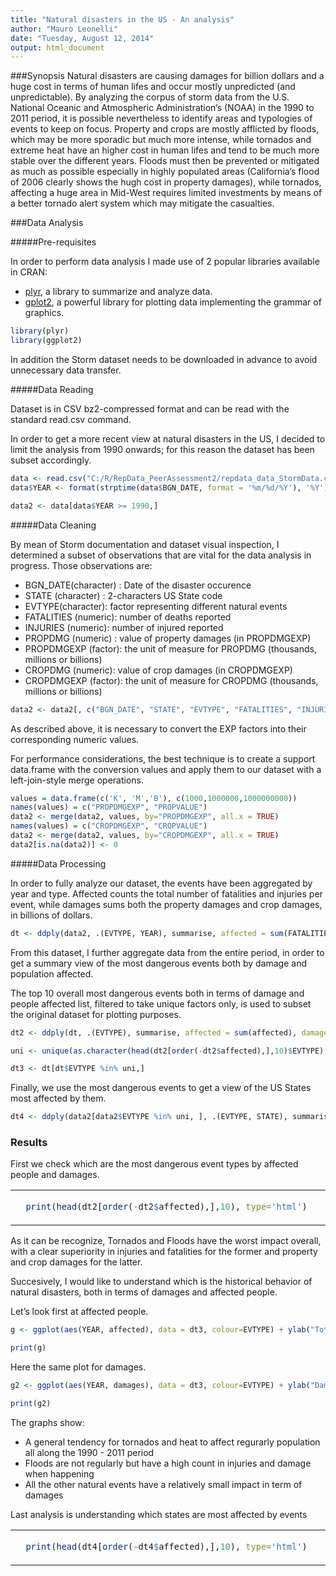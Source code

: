 ```yaml
---
title: "Natural disasters in the US - An analysis"
author: "Mauro Leonelli"
date: "Tuesday, August 12, 2014"
output: html_document
---
```


###Synopsis
Natural disasters are causing damages for billion dollars and a huge cost in terms of human lifes and occur mostly unpredicted (and unpredictable). By analyzing the corpus of storm data from the U.S. National Oceanic and Atmospheric Administration's (NOAA) in the 1990 to 2011 period, it is possible nevertheless to identify areas and typologies of events to keep on focus.
Property and crops are mostly afflicted by floods, which may be more sporadic but much more intense, while tornados and extreme heat have an higher cost in human lifes and tend to be much more stable over the different years.
Floods must then be prevented or mitigated as much as possible especially in highly populated areas (California's flood of 2006 clearly shows the hugh cost in property damages), while tornados, affecting a huge area in Mid-West requires limited investments by means of a better tornado alert system which may mitigate the casualties.

###Data Analysis


#####Pre-requisites

In order to perform data analysis I made use of 2 popular libraries available in CRAN:

  - [plyr](http://cran.r-project.org/web/packages/plyr/index.html), a library to summarize and analyze data.
  - [gplot2](http://cran.r-project.org/web/packages/ggplot2/index.html),  a powerful library for plotting data implementing the grammar of graphics.

```r
library(plyr)
library(ggplot2)
```

In addition the Storm dataset needs to be downloaded in advance to avoid unnecessary data transfer.


#####Data Reading

Dataset is in CSV bz2-compressed format and can be read with the standard read.csv command.

In order to get a more recent view at natural disasters in the US, I decided to limit the analysis from 1990 onwards; for this reason the dataset has been subset accordingly.


```r
data <- read.csv("C:/R/RepData_PeerAssessment2/repdata_data_StormData.csv.bz2")
data$YEAR <- format(strptime(data$BGN_DATE, format = '%m/%d/%Y'), '%Y')
```
```r
data2 <- data[data$YEAR >= 1990,]
```


#####Data Cleaning

By mean of Storm documentation and dataset visual inspection, I determined a subset of observations that are vital for the data analysis in progress.
Those observations are:

  - BGN_DATE(character) : Date of the disaster occurence
  - STATE (character) : 2-characters US State code
  - EVTYPE(character): factor representing different natural events 
  - FATALITIES (numeric): number of deaths reported
  - INJURIES (numeric): number of injured reported
  - PROPDMG (numeric) : value of property damages (in PROPDMGEXP)
  - PROPDMGEXP (factor): the unit of measure for PROPDMG (thousands, millions or billions)
  - CROPDMG (numeric): value of crop damages (in CROPDMGEXP)
  - CROPDMGEXP (factor): the unit of measure for CROPDMG (thousands, millions or billions)

```r
data2 <- data2[, c("BGN_DATE", "STATE", "EVTYPE", "FATALITIES", "INJURIES", "PROPDMG", "PROPDMGEXP", "CROPDMG", "CROPDMGEXP", "REFNUM", "YEAR")]
```

As described above, it is necessary to convert the EXP factors into their corresponding numeric values.

For performance considerations, the best technique is to create a support data.frame with the conversion values and apply them to our dataset with a left-join-style merge operations.

```r
values = data.frame(c('K', 'M','B'), c(1000,1000000,1000000000))
names(values) = c("PROPDMGEXP", "PROPVALUE")
data2 <- merge(data2, values, by="PROPDMGEXP", all.x = TRUE)
names(values) = c("CROPDMGEXP", "CROPVALUE")
data2 <- merge(data2, values, by="CROPDMGEXP", all.x = TRUE)
data2[is.na(data2)] <- 0
```


#####Data Processing


In order to fully analyze our dataset, the events have been aggregated by year and type. Affected counts the total number of fatalities and injuries per event, while damages sums both the property damages and crop damages, in billions of dollars.


```r
dt <- ddply(data2, .(EVTYPE, YEAR), summarise, affected = sum(FATALITIES + INJURIES), damages = sum((((CROPDMG*CROPVALUE) + (PROPDMG*PROPVALUE))/1000000000)))
```


From this dataset, I further aggregate data from the entire period, in order to get a summary view of the most dangerous events both by damage and population affected.


The top 10 overall most dangerous events both in terms of damage and people affected list, filtered to take unique factors only, is used to subset the original dataset for plotting purposes.


```r
dt2 <- ddply(dt, .(EVTYPE), summarise, affected = sum(affected), damages = sum(damages))

uni <- unique(as.character(head(dt2[order(-dt2$affected),],10)$EVTYPE), as.character(head(dt2[order(-dt2$damages),],10)$EVTYPE))

dt3 <- dt[dt$EVTYPE %in% uni,]
```


Finally, we use the most dangerous events to get a view of the US States most affected by them.


```r
dt4 <- ddply(data2[data2$EVTYPE %in% uni, ], .(EVTYPE, STATE), summarise, affected = sum(FATALITIES + INJURIES), damages = sum((((CROPDMG*CROPVALUE) + (PROPDMG*PROPVALUE))/1000000000)))
```


### Results

First we check which are the most dangerous event types by affected people and damages.

<table>
<tr>
<td>
```r
  print(head(dt2[order(-dt2$affected),],10), type='html')
```
</td>
<td>
```r
  print(head(dt2[order(-dt2$damages),],10), type='html')
```
</td>
</tr>
</table>

As it can be recognize, Tornados and Floods have the worst impact overall, with a clear superiority in injuries and fatalities for the former and property and crop damages for the latter.

Succesively, I would like to understand which is the historical behavior of natural disasters, both in terms of damages and affected people.

Let's look first at affected people.

```r
g <- ggplot(aes(YEAR, affected), data = dt3, colour=EVTYPE) + ylab("Total fatalities") + geom_point(aes(group=EVTYPE, color = EVTYPE)) + geom_line(aes(group=EVTYPE, color = EVTYPE))+scale_x_discrete(breaks=seq(1990,2012,by=2))

print(g)
```

Here the same plot for damages.

```r
g2 <- ggplot(aes(YEAR, damages), data = dt3, colour=EVTYPE) + ylab("Damages (in M$)")+ geom_point(aes(group=EVTYPE, color = EVTYPE)) + geom_line(aes(group=EVTYPE, color = EVTYPE))+scale_x_discrete(breaks=seq(1990,2012,by=2))

print(g2)
```


The graphs show:

 - A general tendency for tornados and heat to affect regurarly population all along the 1990 - 2011 period
 - Floods are not regularly but have a high count in injuries and damage when happening
 - All the other natural events have a relatively small impact in term of damages

Last analysis is understanding which states are most affected by events

<table>
<tr>
<td>
```r
  print(head(dt4[order(-dt4$affected),],10), type='html')
```
</td>
<td>
```r
  print(head(dt4[order(-dt4$damages),],10), type='html')
```
</td>
</tr>
</table>

